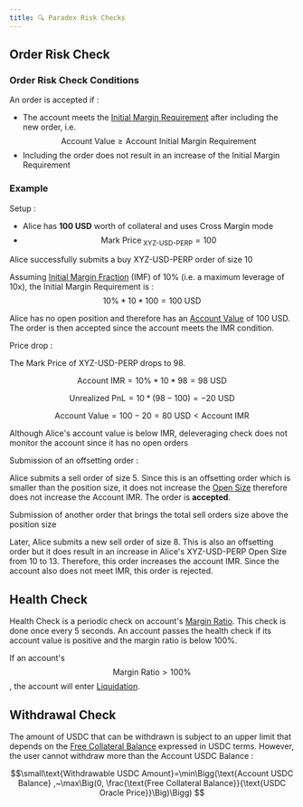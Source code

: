 ```yaml
---
title: 🔍 Paradex Risk Checks
---
```

## Order Risk Check

### Order Risk Check Conditions

An order is accepted if :

* The account meets the [Initial Margin Requirement](margin-term-reference#margin-requirement) after including the new order, i.e. $$\text{Account Value}\ge\text{Account Initial Margin Requirement}$$
* Including the order does not result in an increase of the Initial Margin Requirement

### Example

Setup :

* Alice has **100 USD** worth of collateral and uses Cross Margin mode
* $$\text{Mark Price}_\text{ XYZ-USD-PERP}=100$$

Alice successfully submits a buy XYZ-USD-PERP order of size 10

Assuming [Initial Margin Fraction](cross-margin-requirement#margin-fractions) (IMF) of 10% (i.e. a maximum leverage of 10x), the Initial Margin Requirement is : $$10\%*10*100=100~\text{USD}$$

Alice has no open position and therefore has an [Account Value](margin-term-reference#account-value-usd) of 100 USD. The order is then accepted since the account meets the IMR condition.

Price drop :

The Mark Price of XYZ-USD-PERP drops to 98.

$$\text{Account IMR}=10\%*10*98=98~\text{USD}$$

$$\text{Unrealized PnL}=10*(98-100)=-20~ \text{USD}$$

$$\text{Account Value}=100-20=80~\text{USD} < \text{Account IMR}$$

Although Alice's account value is below IMR, deleveraging check does not monitor the account since it has no open orders

Submission of an offsetting order :

Alice submits a sell order of size 5. Since this is an offsetting order which is smaller than the position size, it does not increase the [Open Size](cross-margin-requirement#open-sizes) therefore does not increase the Account IMR. The order is **accepted**.

Submission of another order that brings the total sell orders size above the position size

Later, Alice submits a new sell order of size 8. This is also an offsetting order but it does result in an increase in Alice's XYZ-USD-PERP Open Size from 10 to 13. Therefore, this order increases the account IMR. Since the account also does not meet IMR, this order is rejected.

## Health Check

Health Check is a periodic check on account's [Margin Ratio](margin-term-reference#margin-ratio). This check is done once every 5 seconds. An account passes the health check if its account value is positive and the margin ratio is below 100%.

If an account's $$\text{Margin Ratio}>\text{100%}$$, the account will enter [Liquidation](liquidations).

## Withdrawal Check

The amount of USDC that can be withdrawn is subject to an upper limit that depends on the [Free Collateral Balance](margin-term-reference#free-collateral-balance-usd) expressed in USDC terms. However, the user cannot withdraw more than the Account USDC Balance :

$$\small\text{Withdrawable USDC Amount}=\min\Bigg(\text{Account USDC Balance} ,~\max\Big(0, \frac{\text{Free Collateral Balance}}{\text{USDC Oracle Price}}\Big)\Bigg)
$$
